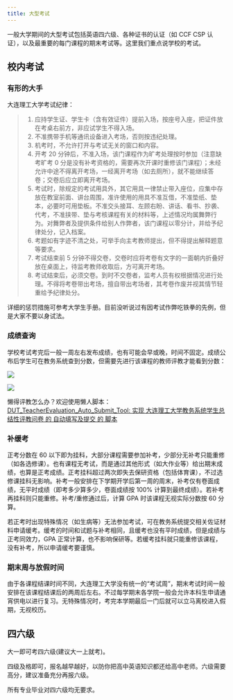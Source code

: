 ```yaml
---
title: 大型考试
---
```



一般大学期间的大型考试包括英语四六级、各种证书的认证（如 CCF CSP 认证），以及最重要的每门课程的期末考试等。这里我们重点说学校的考试。

## 校内考试

### 有形的大手

大连理工大学考试纪律：

> 1. 应持学生证、学生卡（含有效证件）提前入场，按座号入座，把证件放在考桌右前方，非应试学生不得入场。
> 2. 不准携带手机等通讯设备进入考场，否则按违纪处理。
> 3. 机考时，不允许打开与考试无关的窗口和内容。
> 4. 开考 20 分钟后，不准入场，该门课程作为旷考处理按时参加（注意缺考旷考 0 分是没有补考资格的，需要再次开课时重修该门课程）；未经允许中途不得离开考场，一经离开考场（如去厕所），就不能继续答卷；交卷后应立即离开考场。
> 5. 考试时，除规定的考试用具外，其它用具一律禁止带入座位，应集中存放在教室前面、讲台周围，准许使用的用具不准互借，不准垫纸、垫本，必要时可用垫板。不准交头接耳、左顾右盼、讲话、看书、抄袭、代考，不准挟带、垫与考核课程有关的材料等，上述情况均属舞弊行为。对舞弊者及提供条件给别人作弊者，该门课程以零分计，并给予纪律处分，记入档案。
> 6. 考题如有字迹不清之处，可举手向主考教师提出，但不得提出解释题意等要求。
> 7. 考试结束前 5 分钟不得交卷，交卷时应将考卷有文字的一面朝内折叠好放在桌面上，待监考教师收取后，方可离开考场。
> 8. 考试结束后，必须交卷。到时不交卷者，监考人员有权根据情况进行处理。不得将考卷带出考场，擅自带出考场者，其考卷作废并视其情节轻重给予纪律处分。

详细的惩罚措施可参考大学生手册。目前没听说过有因考试作弊吃铁拳的先例，但是大家不要以身试法。

### 成绩查询

学校考试考完后一般一周左右发布成绩，也有可能会早或晚，时间不固定。成绩公布后学生可在教务系统查到分数，但需要先进行该课程的教师评教才能看到分数：

![](../../../assets/images/exam1.png)

![](../../../assets/images/exam2.png)

懒得评教怎么办？欢迎使用懒人脚本：[DUT_TeacherEvaluation_Auto_Submit_Tool: 实现 大连理工大学教务系统学生总结性评教问卷 的 自动填写及提交 的 脚本](https://github.com/Lentinel/DUT_TeacherEvaluation_Auto_Submit_Tool)

### 补缓考

正考分数在 60 以下即为挂科，大部分课程需要参加补考，少部分无补考只能重修（如各选修课）。也有课程无考试，而是通过其他形式（如大作业等）给出期末成绩，也算是正考成绩。正考挂科超过两次即失去保研资格（包括体育课），不过选修课挂科无影响。补考一般安排在下学期开学后第一周的周末，补考仅有卷面成绩，无平时成绩（即考多少算多少，卷面成绩按 100% 计算到最终成绩）。若补考再挂科则只能重修。补考/重修通过后，计算 GPA 时该课程无视实际分数按 60 分算。

若正考时出现特殊情况（如生病等）无法参加考试，可在教务系统提交相关佐证材料申请缓考。缓考的时间和试题与补考相同，且缓考也没有平时成绩，但是成绩与正考同效力，GPA 正常计算，也不影响保研等。若缓考挂科就只能重修该课程，没有补考，所以申请缓考要谨慎。

### 期末周与放假时间

由于各课程结课时间不同，大连理工大学没有统一的“考试周”，期末考试时间一般安排在该课程结课后的两周后左右。不过每学期末各学院一般会允许本科生申请通宵供电以进行复习。无特殊情况时，考完本学期最后一门后就可以立马离校进入假期，无视校历。

## 四六级

大一即可考四六级(建议大一上就考)。

四级及格即可，报名越早越好，以防你把高中英语知识都还给高中老师。六级需要高分，建议准备充分再报六级。

所有专业毕业对四六级均无要求。
